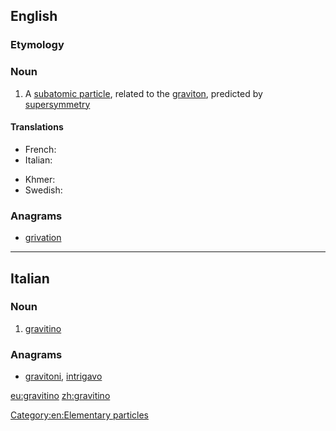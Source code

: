 ==English==

===Etymology===
{{confix|gravi|ino|lang=it}}

===Noun===
{{wikipedia}}
{{en-noun}}

# {{context|particle|lang=en}} A [[subatomic particle]], related to the [[graviton]], predicted by [[supersymmetry]]

====Translations====
{{trans-top|subatomic particle, related to the graviton}}
* French: {{t-|fr|gravitino|m}}
* Italian: {{t-|it|gravitino}}
{{trans-mid}}
* Khmer: {{t-|km|ភូរិពលាអប្ប|sc=Khmr|tr=pʰuuripɔɔlie appa’}}
* Swedish: {{t-|sv|gravitino|c}}
{{trans-bottom}}

===Anagrams===
* [[grivation#English|grivation]]

[[Category:en:Elementary particles]]

----

==Italian==

===Noun===
{{wikipedia|lang=it}}
{{it-noun||m||gravitini}}

# {{context|physics|lang=it}} [[#English|gravitino]]

===Anagrams===
* [[gravitoni#Italian|gravitoni]], [[intrigavo#Italian|intrigavo]]

[[eu:gravitino]]
[[zh:gravitino]]